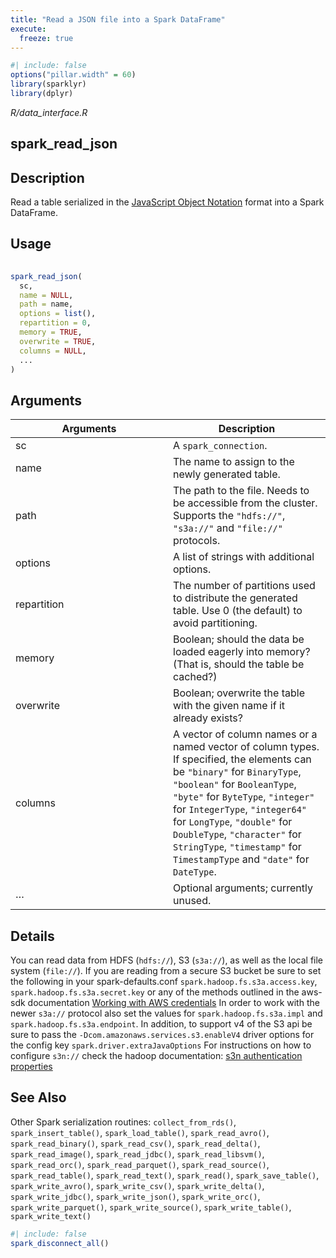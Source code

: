 ```yaml
---
title: "Read a JSON file into a Spark DataFrame"
execute:
  freeze: true
---
```


```r
#| include: false
options("pillar.width" = 60)
library(sparklyr) 
library(dplyr)
```

*R/data_interface.R*

## spark_read_json

## Description
 Read a table serialized in the [JavaScript  Object Notation](http://www.json.org/) format into a Spark DataFrame. 


## Usage
```r
 
spark_read_json( 
  sc, 
  name = NULL, 
  path = name, 
  options = list(), 
  repartition = 0, 
  memory = TRUE, 
  overwrite = TRUE, 
  columns = NULL, 
  ... 
) 
```

## Arguments
|Arguments|Description|
|---|---|
| sc | A `spark_connection`. |
| name | The name to assign to the newly generated table. |
| path | The path to the file. Needs to be accessible from the cluster. Supports the `"hdfs://"`, `"s3a://"` and `"file://"` protocols. |
| options | A list of strings with additional options. |
| repartition | The number of partitions used to distribute the generated table. Use 0 (the default) to avoid partitioning. |
| memory | Boolean; should the data be loaded eagerly into memory? (That is, should the table be cached?) |
| overwrite | Boolean; overwrite the table with the given name if it already exists? |
| columns | A vector of column names or a named vector of column types. If specified, the elements can be `"binary"` for `BinaryType`, `"boolean"` for `BooleanType`, `"byte"` for `ByteType`, `"integer"` for `IntegerType`, `"integer64"` for `LongType`, `"double"` for `DoubleType`, `"character"` for `StringType`, `"timestamp"` for `TimestampType` and `"date"` for `DateType`. |
| ... | Optional arguments; currently unused. |

## Details
 You can read data from HDFS (`hdfs://`), S3 (`s3a://`), as well as   the local file system (`file://`).  If you are reading from a secure S3 bucket be sure to set the following in your spark-defaults.conf `spark.hadoop.fs.s3a.access.key`, `spark.hadoop.fs.s3a.secret.key` or any of the methods outlined in the aws-sdk documentation [Working with AWS credentials](https://docs.aws.amazon.com/sdk-for-java/v1/developer-guide/credentials.html) In order to work with the newer `s3a://` protocol also set the values for `spark.hadoop.fs.s3a.impl` and `spark.hadoop.fs.s3a.endpoint `. In addition, to support v4 of the S3 api be sure to pass the `-Dcom.amazonaws.services.s3.enableV4` driver options for the config key `spark.driver.extraJavaOptions ` For instructions on how to configure `s3n://` check the hadoop documentation: [s3n authentication properties](https://hadoop.apache.org/docs/stable/hadoop-aws/tools/hadoop-aws/index.html#Authentication_properties) 





## See Also
 Other Spark serialization routines:  `collect_from_rds()`, `spark_insert_table()`, `spark_load_table()`, `spark_read_avro()`, `spark_read_binary()`, `spark_read_csv()`, `spark_read_delta()`, `spark_read_image()`, `spark_read_jdbc()`, `spark_read_libsvm()`, `spark_read_orc()`, `spark_read_parquet()`, `spark_read_source()`, `spark_read_table()`, `spark_read_text()`, `spark_read()`, `spark_save_table()`, `spark_write_avro()`, `spark_write_csv()`, `spark_write_delta()`, `spark_write_jdbc()`, `spark_write_json()`, `spark_write_orc()`, `spark_write_parquet()`, `spark_write_source()`, `spark_write_table()`, `spark_write_text()` 


```r
#| include: false
spark_disconnect_all()
```
